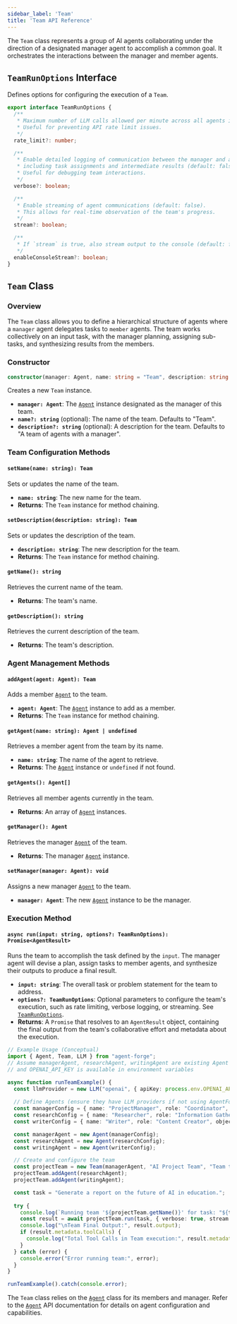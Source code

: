 ```yaml
---
sidebar_label: 'Team'
title: 'Team API Reference'
---
```



The `Team` class represents a group of AI agents collaborating under the direction of a designated manager agent to accomplish a common goal. It orchestrates the interactions between the manager and member agents.

## `TeamRunOptions` Interface

Defines options for configuring the execution of a `Team`.

```typescript
export interface TeamRunOptions {
  /**
   * Maximum number of LLM calls allowed per minute across all agents in the team (default: no limit).
   * Useful for preventing API rate limit issues.
   */
  rate_limit?: number;

  /**
   * Enable detailed logging of communication between the manager and agents, 
   * including task assignments and intermediate results (default: false).
   * Useful for debugging team interactions.
   */
  verbose?: boolean;

  /**
   * Enable streaming of agent communications (default: false).
   * This allows for real-time observation of the team's progress.
   */
  stream?: boolean;

  /**
   * If `stream` is true, also stream output to the console (default: false).
   */
  enableConsoleStream?: boolean;
}
```

## `Team` Class

### Overview

The `Team` class allows you to define a hierarchical structure of agents where a `manager` agent delegates tasks to `member` agents. The team works collectively on an input task, with the manager planning, assigning sub-tasks, and synthesizing results from the members.

### Constructor

```typescript
constructor(manager: Agent, name: string = "Team", description: string = "A team of agents with a manager")
```

Creates a new `Team` instance.

*   **`manager: Agent`**: The [`Agent`](./agent.mdx) instance designated as the manager of this team.
*   **`name?: string`** (optional): The name of the team. Defaults to "Team".
*   **`description?: string`** (optional): A description for the team. Defaults to "A team of agents with a manager".

### Team Configuration Methods

#### `setName(name: string): Team`

Sets or updates the name of the team.

*   **`name: string`**: The new name for the team.
*   **Returns**: The `Team` instance for method chaining.

#### `setDescription(description: string): Team`

Sets or updates the description of the team.

*   **`description: string`**: The new description for the team.
*   **Returns**: The `Team` instance for method chaining.

#### `getName(): string`

Retrieves the current name of the team.

*   **Returns**: The team's name.

#### `getDescription(): string`

Retrieves the current description of the team.

*   **Returns**: The team's description.

### Agent Management Methods

#### `addAgent(agent: Agent): Team`

Adds a member [`Agent`](./agent.mdx) to the team.

*   **`agent: Agent`**: The [`Agent`](./agent.mdx) instance to add as a member.
*   **Returns**: The `Team` instance for method chaining.

#### `getAgent(name: string): Agent | undefined`

Retrieves a member agent from the team by its name.

*   **`name: string`**: The name of the agent to retrieve.
*   **Returns**: The [`Agent`](./agent.mdx) instance or `undefined` if not found.

#### `getAgents(): Agent[]`

Retrieves all member agents currently in the team.

*   **Returns**: An array of [`Agent`](./agent.mdx) instances.

#### `getManager(): Agent`

Retrieves the manager [`Agent`](./agent.mdx) of the team.

*   **Returns**: The manager [`Agent`](./agent.mdx) instance.

#### `setManager(manager: Agent): void`

Assigns a new manager [`Agent`](./agent.mdx) to the team.

*   **`manager: Agent`**: The new [`Agent`](./agent.mdx) instance to be the manager.

### Execution Method

#### `async run(input: string, options?: TeamRunOptions): Promise<AgentResult>`

Runs the team to accomplish the task defined by the `input`. The manager agent will devise a plan, assign tasks to member agents, and synthesize their outputs to produce a final result.

*   **`input: string`**: The overall task or problem statement for the team to address.
*   **`options?: TeamRunOptions`**: Optional parameters to configure the team's execution, such as rate limiting, verbose logging, or streaming. See [`TeamRunOptions`](#teamrunoptions-interface).
*   **Returns**: A `Promise` that resolves to an `AgentResult` object, containing the final output from the team's collaborative effort and metadata about the execution.

```typescript
// Example Usage (Conceptual)
import { Agent, Team, LLM } from "agent-forge";
// Assume managerAgent, researchAgent, writingAgent are existing Agent instances
// and OPENAI_API_KEY is available in environment variables

async function runTeamExample() {
  const llmProvider = new LLM("openai", { apiKey: process.env.OPENAI_API_KEY });
  
  // Define Agents (ensure they have LLM providers if not using AgentForge default)
  const managerConfig = { name: "ProjectManager", role: "Coordinator", objective: "Oversee project completion", model: "gpt-4", llm: llmProvider };
  const researchConfig = { name: "Researcher", role: "Information Gatherer", objective: "Find relevant data", model: "gpt-4", llm: llmProvider };
  const writerConfig = { name: "Writer", role: "Content Creator", objective: "Write reports", model: "gpt-4", llm: llmProvider };

  const managerAgent = new Agent(managerConfig);
  const researchAgent = new Agent(researchConfig);
  const writingAgent = new Agent(writerConfig);

  // Create and configure the team
  const projectTeam = new Team(managerAgent, "AI Project Team", "Team to research and report on AI topics.");
  projectTeam.addAgent(researchAgent);
  projectTeam.addAgent(writingAgent);

  const task = "Generate a report on the future of AI in education.";
  
  try {
    console.log(`Running team '${projectTeam.getName()}' for task: "${task}"`);
    const result = await projectTeam.run(task, { verbose: true, stream: true, enableConsoleStream: true });
    console.log("\nTeam Final Output:", result.output);
    if (result.metadata.toolCalls) {
      console.log("Total Tool Calls in Team execution:", result.metadata.toolCalls.length);
    }
  } catch (error) {
    console.error("Error running team:", error);
  }
}

runTeamExample().catch(console.error);
```

The `Team` class relies on the [`Agent`](./agent.mdx) class for its members and manager. Refer to the [`Agent`](./agent.mdx) API documentation for details on agent configuration and capabilities. 